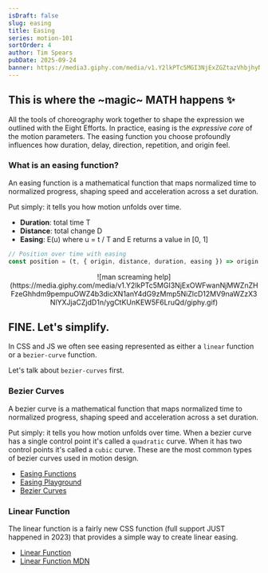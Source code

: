 ```yaml
---
isDraft: false
slug: easing
title: Easing
series: motion-101
sortOrder: 4
author: Tim Spears
pubDate: 2025-09-24
banner: https://media3.giphy.com/media/v1.Y2lkPTc5MGI3NjExZGZtazVhbjhyNGNwbWh1emJ6YXh6ZDM2ZG1sbGs2cDd3Mmw5eHp4NSZlcD12MV9pbnRlcm5hbF9naWZfYnlfaWQmY3Q9Zw/xjaZth1fwdztiMX1ed/giphy.gif
---
```


## This is where the ~magic~ MATH happens ✨

All the tools of choreography work together to shape the expression we outlined with the Eight Efforts. In practice, easing is the _expressive core_ of the motion parameters. The easing function you choose profoundly influences how duration, delay, direction, repetition, and origin feel.

### What is an easing function?

An easing function is a mathematical function that maps normalized time to normalized progress, shaping speed and acceleration across a set duration.

Put simply: it tells you how motion unfolds over time.
- **Duration**: total time T
- **Distance**: total change D
- **Easing**: E(u) where u = t / T and E returns a value in [0, 1]

```js
// Position over time with easing
const position = (t, { origin, distance, duration, easing }) => origin + distance * easing(t / duration)
```

<div style="text-align: center; margin: 0 auto;">
![man screaming help](https://media.giphy.com/media/v1.Y2lkPTc5MGI3NjExOWFwanNjMWZnZHFzeGhhdm9pempuOWZ4b3dicXN1anY4dG9zMmp5NiZlcD12MV9naWZzX3NlYXJjaCZjdD1n/ygCtKUnKEW5F6LruQd/giphy.gif)
</div>

## FINE. Let's simplify.

In CSS and JS we often see easing represented as either a `linear` function or a `bezier-curve` function.

Let's talk about `bezier-curves` first.

### Bezier Curves

A bezier curve is a mathematical function that maps normalized time to normalized progress, shaping speed and acceleration across a set duration.

Put simply: it tells you how motion unfolds over time.
When a bezier curve has a single control point it's called a `quadratic` curve.
When it has two control points it's called a `cubic` curve. These are the most common types of bezier curves used in motion design.

- <a href="https://easings.net/" target="_blank">Easing Functions</a>
- <a href="https://joshcollinsworth.com/demos/easing" target="_blank">Easing Playground</a>
- <a href="https://jamie-wong.com/post/bezier-curves/" target="_blank">Bezier Curves</a>

### Linear Function
The linear function is a fairly new CSS function (full support JUST happened in 2023) that provides a simple way to create linear easing.

- <a href="https://developer.chrome.com/docs/css-ui/css-linear-easing-function/" target="_blank">Linear Function</a>
- <a href="https://developer.mozilla.org/en-US/docs/Web/CSS/easing-function/linear" target="_blank">Linear Function MDN</a>
